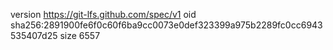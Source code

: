version https://git-lfs.github.com/spec/v1
oid sha256:2891900fe6f0c60f6ba9cc0073e0def323399a975b2289fc0cc6943535407d25
size 6557
